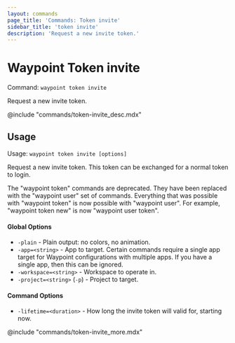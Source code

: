 ```yaml
---
layout: commands
page_title: 'Commands: Token invite'
sidebar_title: 'token invite'
description: 'Request a new invite token.'
---
```


# Waypoint Token invite

Command: `waypoint token invite`

Request a new invite token.

@include "commands/token-invite_desc.mdx"

## Usage

Usage: `waypoint token invite [options]`

Request a new invite token. This token can be exchanged for a normal token to login.

The "waypoint token" commands are deprecated. They have been replaced with
the "waypoint user" set of commands. Everything that was possible with
"waypoint token" is now possible with "waypoint user". For example,
"waypoint token new" is now "waypoint user token".

#### Global Options

- `-plain` - Plain output: no colors, no animation.
- `-app=<string>` - App to target. Certain commands require a single app target for Waypoint configurations with multiple apps. If you have a single app, then this can be ignored.
- `-workspace=<string>` - Workspace to operate in.
- `-project=<string>` (`-p`) - Project to target.

#### Command Options

- `-lifetime=<duration>` - How long the invite token will valid for, starting now.

@include "commands/token-invite_more.mdx"
